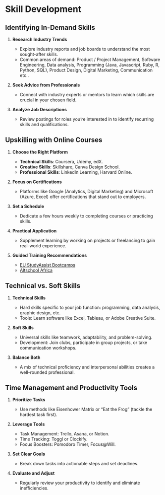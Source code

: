 # Skill Development

## Identifying In-Demand Skills
1. **Research Industry Trends**

    - Explore industry reports and job boards to understand the most sought-after skills.
    - Common areas of demand: Product / Project Management, Software Engineering, Data analysis, Programming (Java, Javascript, Ruby, R, Python, SQL), Product Design, Digital Marketing, Communication etc..

2. **Seek Advice from Professionals**

    - Connect with industry experts or mentors to learn which skills are crucial in your chosen field.

3. **Analyze Job Descriptions**

    - Review postings for roles you’re interested in to identify recurring skills and qualifications.


## Upskilling with Online Courses
1. **Choose the Right Platform**

    - **Technical Skills**: Coursera, Udemy, edX.
    - **Creative Skills**: Skillshare, Canva Design School.
    - **Professional Skills**: LinkedIn Learning, Harvard Online.

2. **Focus on Certifications**

    - Platforms like Google (Analytics, Digital Marketing) and Microsoft (Azure, Excel) offer certifications that stand out to employers.

3. **Set a Schedule**

    - Dedicate a few hours weekly to completing courses or practicing skills.

4. **Practical Application**

    - Supplement learning by working on projects or freelancing to gain real-world experience.

5. **Guided Training Recommendations**

    - [EU StudyAssist Bootcamps](https://www.eustudyassist.com/courses)
    - [Altschool Africa](https://altschoolafrica.com/)


## Technical vs. Soft Skills
1. **Technical Skills**

    - Hard skills specific to your job function: programming, data analysis, graphic design, etc.
    - Tools: Learn software like Excel, Tableau, or Adobe Creative Suite.

2. **Soft Skills**

    - Universal skills like teamwork, adaptability, and problem-solving.
    - Development: Join clubs, participate in group projects, or take communication workshops.

3. **Balance Both**

    - A mix of technical proficiency and interpersonal abilities creates a well-rounded professional.

## Time Management and Productivity Tools
1. **Prioritize Tasks**

    - Use methods like Eisenhower Matrix or “Eat the Frog” (tackle the hardest task first).

2. **Leverage Tools**

    - Task Management: Trello, Asana, or Notion.
    - Time Tracking: Toggl or Clockify.
    - Focus Boosters: Pomodoro Timer, Focus@Will.

3. **Set Clear Goals**

    - Break down tasks into actionable steps and set deadlines.

4. **Evaluate and Adjust**

    - Regularly review your productivity to identify and eliminate inefficiencies.
